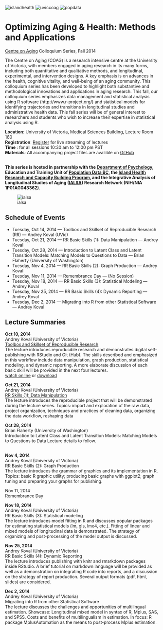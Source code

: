 ![islandhealth][islandhealth] ![uviccoag][uviccoag] ![popdata][popdata] 

Optimizing Aging & Health: Methods and Applications  
===  
[Centre on Aging](http://www.coag.uvic.ca/) Colloquium Series, Fall 2014     


The Centre on Aging (COAG) is a research intensive centre at the University of Victoria, with members 
engaged in aging research in its many forms, including both quantitative and qualitative methods, and 
longitudinal, experimental, and intervention designs. A key emphasis is on advances in the health, 
cognitive vitality, and well-being of an aging community. This colloquium series has been developed to 
highlight both substantive and methodological innovations and applications in aging research. This fall, 
our colloquium series emphasizes data management and statistical analysis using R software
(http://www.r-project.org/) and statistical models for identifying trajectories and transitions in 
longitudinal studies and administrative health data. This fall series will be of general interest to 
researchers and students who wish to increase their expertise in statistical analysis using R.    </br>

**Location**: University of Victoria, Medical Sciences Building, Lecture Room 160  
**Registration**: [Register](http://conferences.uvic.ca/index.php/coag/coagevents) for live streaming of lectures   
**Time** : for all sessions 10:30 am to 12:00 pm PST  
**Materials**: All accompanying project files are availible on [GitHub](https://github.com/IALSA/COAG-colloquium-2014F)

</br>
**This series is hosted in partnership with the [Department of Psychology](http://www.uvic.ca/socialsciences/psychology/), Education and Training Unit of [Population Data BC](https://www.popdata.bc.ca/), the [Island Health Research and Capacity Building Program](http://www.viha.ca/rnd), and  the Integrative 
Analysis of Longitudinal Studies of Aging ([IALSA](http://www.ialsa.org/)) Research Network (NIH/NIA 1P01AG043362).**   

 ![ialsa][ialsa]    
 
## Schedule of Events
  
- Tuesday, Oct 14, 2014 --- Toolbox and Skillset of Reproducible Research (RR) --- Andrey Koval (UVic)  
- Tuesday, Oct 21, 2014 --- RR Basic Skills (1): Data Manipulation --- Andrey Koval   
- Tuesday, Oct 28, 2014 --- Introduction to Latent Class and Latent Transition Models: Matching Models to
 Questions to Data --- Brian Flaherty (University of Washington)      
- Tuesday, Nov 4, 2014 --- RR Basic Skills (2): Graph Production --- Andrey Koval     
- Tuesday, Nov 11, 2014 --- Remembrance Day --- (No Session)  
- Tuesday, Nov 18, 2014 --- RR Basic Skills (3): Statistical Modeling --- Andrey Koval    
- Tuesday, Nov 25, 2014 --- RR Basic Skills (4): Dynamic Reporting --- Andrey Koval   
- Tuesday, Dec 2, 2014 --- Migrating into R from other Statistical Software --- Andrey Koval   

## Lecture Summaries


**Oct 10, 2014**  
Andrey Koval (University of Victoria)  
[Toolbox and Skillset of Reproducible Research][lecture1]   
The lecture introduces reproducible research and demonstrates digital self-publishing with RStudio and Git (Hub). The skills described and emphasized in this workflow include data manipulation, graph production, statistical modeling, and dynamic reporting. A more elaborate discussion of each basic skill will be provided in the next four lectures.   
[watch online](https://www.popdata.bc.ca/node/2035) or [download](https://www13.sendthisfile.com/iPOF37u8YpOCzoQtkP2h1HBc/Ufnp3Bnb3IfjNP52KWqGKLdW/popdata.trimmed.oct.14.2014.mp4)</br>     

**Oct 21, 2014**    
Andrey Koval (University of Victoria)  
[RR Skills (1): Data Manipulation][lecture2]        
The lecture introduces the reproducible project that will be demonstrated during the lecture series. Topics: import and exploration of the raw data, project organization, techniques and practices of cleaning data, organizing the data workflow, reshaping data </br>   


**Oct 28, 2014**  
Brian Flaherty (University of Washington)  
Introduction to Latent Class and Latent Transition Models: Matching Models to Questions to Data
Lecture details to follow. </br> 

</br>
**Nov 4, 2014**  
Andrey Koval (University of Victoria)  
RR Basic Skills (2): Graph Production  
The lecture introduces the grammar of graphics and its implementation in R.   
Topics: basic R graphic utility; producing basic graphs with ggplot2; graph tuning and preparing your 
graphs for publishing.  </br> 


Nov 11, 2014       
Remembrance Day </br>     


**Nov 18, 2014**   
Andrey Koval (University of Victoria)    
RR Basic Skills (3): Statistical modeling    
The lecture introduces model fitting in R and discusses popular packages for estimating statistical 
models (lm, gls, lme4, etc.). Fitting of linear and mixed models of longitudinal data is demonstrated. 
The strategy of organizing and post-processing of the model output is discussed. </br>  


**Nov 25, 2014**  
Andrey Koval (University of Victoria)  
RR Basic Skills (4): Dynamic Reporting  
The lecture introduces publishing with knitr and rmarkdown packages inside RStudio. A brief tutorial on 
markdown language will be provided as well as a demonstration on integrating R code into reports, and 
a discussion on the strategy of report production. Several output formats (pdf, html, slides) are 
considered.     </br>


**Dec 2, 2014**  
Andrey Koval (University of Victoria)  
Migrating into R from other Statistical Software  
The lecture discusses the challenges and opportunities of multilingual estimation. 
Showcase: Longitudinal mixed model in syntax of R, Mplus, SAS, and SPSS. Costs and benefits of 
multilingualism in estimation. In focus: R package MplusAutomation as the means to post-process Mplus 
estimation.  </br>

[islandhealth]:./images/island_health_logo_full.jpg  
[uviccoag]:./images/CentreOnAgingLogo.gif  
[popdata]:./images/populationDataBc.jpg  
[lecture1]:./2014-10-14-Toolbox-and-Skillset.html
[lecture2]:./2014-10-21-Data-Manipulation.html
[ialsa]:./images/logo_r.jpg

